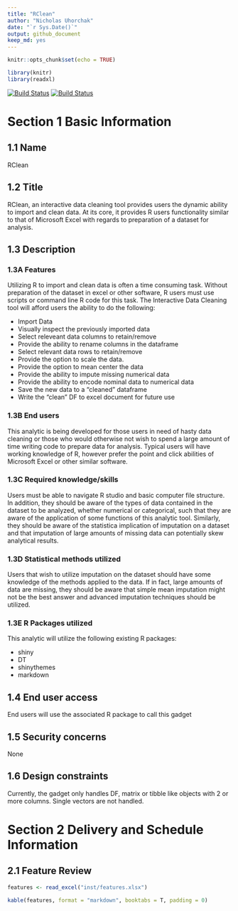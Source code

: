 ```yaml
---
title: "RClean"
author: "Nicholas Uhorchak"
date: "`r Sys.Date()`"
output: github_document
keep_md: yes
---
```


```r
knitr::opts_chunk$set(echo = TRUE)

library(knitr)
library(readxl)
```
<!-- Add build tab from TRAVIS CI to readme file-->
[![Build Status](https://travis-ci.org/nuhorchak/RClean.svg?branch=master)](https://travis-ci.org/nuhorchak/RClean)
[![Build Status](https://ci.appveyor.com/project/nuhorchak/rclean.svg?branch=master)](https://ci.appveyor.com/project/nuhorchak/rclean)


# Section 1 Basic Information

## 1.1 Name
 RClean
 
## 1.2 Title
   RClean, an interactive data cleaning tool provides users the dynamic ability to import and clean data.  At its core, it provides R users functionality similar to that of Microsoft Excel with regards to preparation of a dataset for analysis.
   
## 1.3 Description

### 1.3A Features
  Utilizing R to import and clean data is often a time consuming task.  Without preparation of the dataset in excel or other software, R users must use scripts or command line R code for this task.  The Interactive Data Cleaning tool will afford users the ability to do the following:
  
  - Import Data 
  - Visually inspect the previously imported data 
  - Select releveant data columns to retain/remove 
  - Provide the ability to rename columns in the dataframe 
  - Select relevant data rows to retain/remove 
  - Provide the option to scale the data. 
  - Provide the option to mean center the data 
  - Provide the ability to impute missing numerical data 
  - Provide the ability to encode nominal data to numerical data 
  - Save the new data to a "cleaned" dataframe 
  - Write the "clean" DF to excel document for future use
  
### 1.3B End users

This analytic is being developed for those users in need of hasty data cleaning or those who would otherwise not wish to spend a large amount of time writing code to prepare data for analysis.  Typical users will have working knowledge of R, however prefer the point and click abilities of Microsoft Excel or other similar software.

### 1.3C Required knowledge/skills

Users must be able to navigate R studio and basic computer file structure.  In addition, they should be aware of the types of data contained in the dataset to be analyzed, whether numerical or categorical, such that they are aware of the application of some functions of this analytic tool.  Similarly, they should be aware of the statistica implication of imputation on a dataset and that imputation of large amounts of missing data can potentially skew analytical results.

### 1.3D Statistical methods utilized

Users that wish to utilize imputation on the dataset should have some knowledge of the methods applied to the data.  If in fact, large amounts of data are missing, they should be aware that simple mean imputation might not be the best answer and advanced imputation techniques should be utilized.

### 1.3E R Packages utilized

This analytic will utilize the following existing R packages:

  - shiny
  - DT
  - shinythemes
  - markdown


## 1.4 End user access

End users will use the associated R package to call this gadget
   
## 1.5 Security concerns

None
   
## 1.6 Design constraints

Currently, the gadget only handles DF, matrix or tibble like objects with 2 or more columns.  Single vectors are not handled.

# Section 2 Delivery and Schedule Information

## 2.1 Feature Review


```r

features <- read_excel("inst/features.xlsx")
```

```r
kable(features, format = "markdown", booktabs = T, padding = 0)

```

